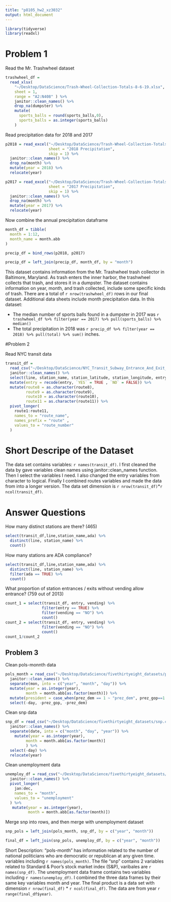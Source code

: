```yaml
---
title: "p8105_hw2_xz3032"
output: html_document
---
```


```r
library(tidyverse)
library(readxl)
```

# Problem 1

Read the Mr. Trashwheel dataset

```r
trashwheel_df = 
  read_xlsx(
    "~/Desktop/DataScience/Trash-Wheel-Collection-Totals-8-6-19.xlsx",
    sheet = 1,
    range = "A2:N408" ) %>%
    janitor::clean_names() %>%
    drop_na(dumpster) %>%
    mutate(
      sports_balls = round(sports_balls,0),
      sports_balls = as.integer(sports_balls)
    )
```

Read precipitation data for 2018 and 2017

```r
p2018 = read_excel("~/Desktop/DataScience/Trash-Wheel-Collection-Totals-8-6-19.xlsx",
                   sheet = "2018 Precipitation",
                   skip = 1) %>%
  janitor::clean_names() %>%
  drop_na(month) %>%
  mutate(year = 2018) %>%
  relocate(year)

p2017 = read_excel("~/Desktop/DataScience/Trash-Wheel-Collection-Totals-8-6-19.xlsx",
                   sheet = "2017 Precipitation",
                   skip = 1) %>%
  janitor::clean_names() %>%
  drop_na(month) %>%
  mutate(year = 2017) %>%
  relocate(year)
```

Now combine the annual precipitation dataframe 

```r
month_df = tibble(
  month = 1:12,
  month_name = month.abb
)

precip_df = bind_rows(p2018, p2017)

precip_df = left_join(precip_df, month_df, by = "month")
```

This dataset contains information from the Mr. Trashwheel trash collector in Baltimore, Maryland. As trash enters the inner harbor, the trashwheel collects that trash, and stores it in a dumpster. The dataset contains information on year, month, and trash collected, include some specific kinds of trash. There are a total of `r nrow(trashwheel_df)` rows in our final dataset. Additional data sheets include month precipitation data. In this dataset:

* The median number of sports balls found in a dumpster in 2017 was `r trashwheel_df %>% filter(year == 2017) %>% pull(sports_balls) %>% median()`
* The total precipitation in 2018 was `r precip_df %>% filter(year == 2018) %>% pull(total) %>% sum()` inches.

#Problem 2

Read NYC transit data

```r
transit_df = 
  read_csv("~/Desktop/DataScience/NYC_Transit_Subway_Entrance_And_Exit_Data.csv") %>%
  janitor::clean_names() %>%
  select(line, station_name, station_latitude, station_longitude, entry, vending, entrance_type, ada, starts_with("route")) %>%
  mutate(entry = recode(entry, `YES` = TRUE , `NO` = FALSE)) %>%
  mutate(route8 = as.character(route8),
         route9 = as.character(route9),
         route10 = as.character(route10),
         route11 = as.character(route11)) %>%
  pivot_longer(
    route1:route11,
    names_to = "route_name",
    names_prefix = "route" ,
    values_to = "route_number"
  )
```

# Short Descripe of the Dataset

The data set contains variables: `r names(transit_df)`.  I first cleaned the data by gave variables clean names using janitor::clean_names function.  Then I select the variables I need.  I also changed the entry variables from character to logical.  Finally I combined routes variables and made the data from into a longer version.  The data set dimension is `r nrow(transit_df)`*` r ncol(transit_df)`.

# Answer Questions

How many distinct stations are there? (465)
```r
select(transit_df,line,station_name,ada) %>%
  distinct(line, station_name) %>%
  count()
```
How many stations are ADA compliance?
```r
select(transit_df,line,station_name,ada) %>%
  distinct(line, station_name) %>%
  filter(ada == TRUE) %>%
  count()
```
What proportion of station entrances / exits without vending allow entrance? (759 out of 2013)
```r
count_1 = select(transit_df, entry, vending) %>%
                filter(entry == TRUE) %>%
                filter(vending == "NO") %>%
                count()
count_2 = select(transit_df, entry, vending) %>%
                filter(vending == "NO") %>%
                count()
count_1/count_2
```


## Problem 3

Clean pols-monnth data

```r
pols_month = read_csv("~/Desktop/DataScience/fivethirtyeight_datasets/pols-month.csv") %>%
  janitor::clean_names() %>%
  separate(mon, into = c("year", "month", "day")) %>%
  mutate(year = as.integer(year),
         month = month.abb[as.factor(month)]) %>%
  mutate(president = case_when(prez_dem == 1 ~ "prez_dem", prez_gop==1  ~ "prez_gop")) %>%
  select(-day, -prez_gop, -prez_dem)
```

Clean snp data

```r
snp_df = read_csv("~/Desktop/DataScience/fivethirtyeight_datasets/snp.csv") %>%
  janitor::clean_names() %>%
  separate(date, into = c("month", "day", "year")) %>%
    mutate(year = as.integer(year),
         month = month.abb[as.factor(month)]
         ) %>%
  select(-day) %>%
  relocate(year)
```

Clean unemployment data

```r
unemploy_df = read_csv("~/Desktop/DataScience/fivethirtyeight_datasets/unemployment.csv") %>%
  janitor::clean_names() %>%
  pivot_longer(
    jan:dec,
    names_to = "month",
    values_to = "unemployment"
  ) %>%
   mutate(year = as.integer(year),
          month = month.abb[as.factor(month)])
```


Merge snp into rows, and then merge with unemployment dataset

```r
snp_pols = left_join(pols_month, snp_df, by = c("year", "month"))

final_df = left_join(snp_pols, unemploy_df, by = c("year", "month"))
```

Short Description: “pols-month” has information related to the number of national politicians who are democratic or republican at any given time.  variables including `r names(pols_month)`.  The file “snp” contains 2 variables related to Standard & Poor’s stock market index (S&P), varibales are `r names(snp_df)`.   The unemployment data frame contains two variables including `r names(unemploy_df)`.  I combined the three data frames by their same key variables month and year.  The final product is a data set with dimension `r nrow(final_df)` * `r ncol(final_df)`.  The data are from year `r range(final_df$year)`.
  




  
